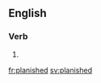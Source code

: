 ==English==

===Verb===
{{head|en|verb form}}

# {{en-past of|planish}}

[[fr:planished]]
[[sv:planished]]